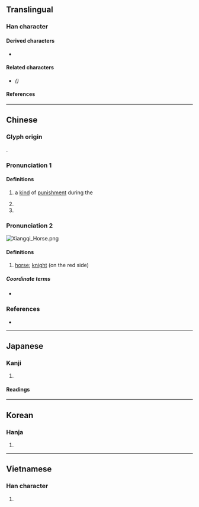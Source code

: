 {{character info/new}}
==Translingual==

===Han character===
{{Han char|rn=9|rad=人|as=10|sn=12|four=21227|canj=OSQF|ids=⿰亻馬}}

====Derived characters====
* {{l|mul|[[𧝥]]}}

====Related characters====
* {{l|mul|[[㐷]]}} ''({{w|Simplified Chinese}})''

====References====
{{Han ref|kx=0113.010|dkj=00947|dj=0240.110|hdz=10200.020|uh=508C}}

----

==Chinese==
{{zh-forms|s=㐷}}

===Glyph origin===
{{Han etym}}
{{Han compound|亻|馬|ls=psc|c1=s|c2=p|t1=person}}.

===Pronunciation 1===
{{zh-pron
|m=mà
|ma=Zh-mà.ogg
|c=maa6
|mc=y
|oc=y
|cat=n
}}

====Definitions====
{{zh-hanzi}}

# {{lb|zh|historical}} a [[kind]] of [[punishment]] during the {{w|Han Dynasty}}
# {{zh-alt-form|罵|to [[scold]]}} <!-- Refer 《通用規范漢字》 2013 -->
# {{surname|lang=zh}}

===Pronunciation 2===
[[File:Xiangqi Horse.png|right|thumb]]
{{zh-wp|zh:傌 (中國象棋)}}
{{zh-pron
|m=mǎ
|c=maa5
|h=
|md=
|mn=
|w=
|cat=n
}}

====Definitions====
{{zh-hanzi}}

# {{lb|zh|Chinese chess}} [[horse]]; [[knight]] (on the red side)

=====Coordinate terms=====
* {{list:Chinese chess pieces/zh}}

{{zh-cat|Chess}}

===References===
* {{R:twedu|B00133}}

----

==Japanese==

===Kanji===
{{ja-kanji|grade=|rs=人10}}

# {{defn|lang=ja|sort=人10}}

====Readings====
{{ja-readings
|goon=め
|kanon=ば
|kun=ののし-る
}}

----

==Korean==

===Hanja===
{{ko-hanja|hangeul=마}}

# {{defn|lang=ko|sort=人10}}

----

==Vietnamese==

===Han character===
{{vi-hantu|[[má]], [[mã]]|rs=人10}}

# {{defn|lang=vi|sort=人10}}